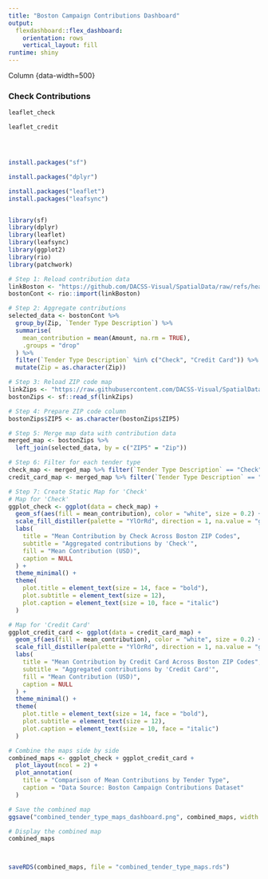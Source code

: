 ```yaml
---
title: "Boston Campaign Contributions Dashboard"
output: 
  flexdashboard::flex_dashboard:
    orientation: rows
    vertical_layout: fill
runtime: shiny
---
```


Column {data-width=500}

### Check Contributions
```r
leaflet_check

leaflet_credit




install.packages("sf")

install.packages("dplyr")

install.packages("leaflet")
install.packages("leafsync")



```


```r
library(sf)
library(dplyr)
library(leaflet)
library(leafsync)
library(ggplot2)
library(rio)
library(patchwork)
```

```r



# Step 1: Reload contribution data
linkBoston <- "https://github.com/DACSS-Visual/SpatialData/raw/refs/heads/main/data/BostonContrib.xlsx"
bostonCont <- rio::import(linkBoston)

# Step 2: Aggregate contributions
selected_data <- bostonCont %>%
  group_by(Zip, `Tender Type Description`) %>%
  summarise(
    mean_contribution = mean(Amount, na.rm = TRUE),
    .groups = "drop"
  ) %>%
  filter(`Tender Type Description` %in% c("Check", "Credit Card")) %>%
  mutate(Zip = as.character(Zip))

# Step 3: Reload ZIP code map
linkZips <- "https://raw.githubusercontent.com/DACSS-Visual/SpatialData/refs/heads/main/data/zip_codes.json"
bostonZips <- sf::read_sf(linkZips)

# Step 4: Prepare ZIP code column
bostonZips$ZIP5 <- as.character(bostonZips$ZIP5)

# Step 5: Merge map data with contribution data
merged_map <- bostonZips %>%
  left_join(selected_data, by = c("ZIP5" = "Zip"))

# Step 6: Filter for each tender type
check_map <- merged_map %>% filter(`Tender Type Description` == "Check")
credit_card_map <- merged_map %>% filter(`Tender Type Description` == "Credit Card")

# Step 7: Create Static Map for 'Check'
# Map for 'Check'
ggplot_check <- ggplot(data = check_map) +
  geom_sf(aes(fill = mean_contribution), color = "white", size = 0.2) +
  scale_fill_distiller(palette = "YlOrRd", direction = 1, na.value = "grey80") +
  labs(
    title = "Mean Contribution by Check Across Boston ZIP Codes",
    subtitle = "Aggregated contributions by 'Check'",
    fill = "Mean Contribution (USD)",
    caption = NULL
  ) +
  theme_minimal() +
  theme(
    plot.title = element_text(size = 14, face = "bold"),
    plot.subtitle = element_text(size = 12),
    plot.caption = element_text(size = 10, face = "italic")
  )

# Map for 'Credit Card'
ggplot_credit_card <- ggplot(data = credit_card_map) +
  geom_sf(aes(fill = mean_contribution), color = "white", size = 0.2) +
  scale_fill_distiller(palette = "YlOrRd", direction = 1, na.value = "grey80") +
  labs(
    title = "Mean Contribution by Credit Card Across Boston ZIP Codes",
    subtitle = "Aggregated contributions by 'Credit Card'",
    fill = "Mean Contribution (USD)",
    caption = NULL
  ) +
  theme_minimal() +
  theme(
    plot.title = element_text(size = 14, face = "bold"),
    plot.subtitle = element_text(size = 12),
    plot.caption = element_text(size = 10, face = "italic")
  )

# Combine the maps side by side
combined_maps <- ggplot_check + ggplot_credit_card +
  plot_layout(ncol = 2) +
  plot_annotation(
    title = "Comparison of Mean Contributions by Tender Type",
    caption = "Data Source: Boston Campaign Contributions Dataset"
  )

# Save the combined map
ggsave("combined_tender_type_maps_dashboard.png", combined_maps, width = 14, height = 8)

# Display the combined map
combined_maps



saveRDS(combined_maps, file = "combined_tender_type_maps.rds")









```



